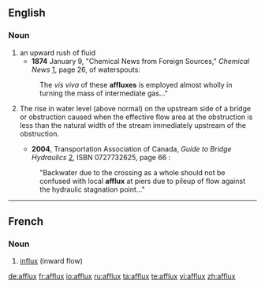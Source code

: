 ==English==

===Noun===
{{en-noun|es}}

# an upward rush of fluid
#* '''1874''' January 9, "Chemical News from Foreign Sources," ''Chemical News''  [http://books.google.com/books?id=jOUEAAAAQAAJ&pg=PA20-IA6&dq=affluxes&ei=oWrlRqH2I6HApgKCooX7AQ], page 26, of waterspouts:
#: The ''vis viva'' of these '''affluxes''' is employed almost wholly in turning the mass of intermediate gas..."
# {{hydrology}} The rise in water level (above normal) on the upstream side of a bridge or obstruction caused when the effective flow area at the obstruction is less than the natural width of the stream immediately upstream of the obstruction.
#* '''2004''', Transportation Association of Canada, ''Guide to Bridge Hydraulics'' [http://books.google.com/books?id=WjMJvtV1PeEC&pg=PA66&ei=RGzlRpaYMIfmpwKN6ujLDg&sig=_iClxoFfAKCUkxC9KOHAOrQdspk], ISBN 0727732625, page 66 :
#: "Backwater due to the crossing as a whole should not be confused with local '''afflux''' at piers due to pileup of flow against the hydraulic stagnation point..."

----

==French==

===Noun===
{{infl|fr|noun|g=m}}

# [[influx]] (inward flow)

[[de:afflux]]
[[fr:afflux]]
[[io:afflux]]
[[ru:afflux]]
[[ta:afflux]]
[[te:afflux]]
[[vi:afflux]]
[[zh:afflux]]